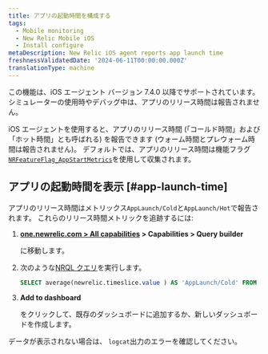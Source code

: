 ```yaml
---
title: アプリの起動時間を構成する
tags:
  - Mobile monitoring
  - New Relic Mobile iOS
  - Install configure
metaDescription: New Relic iOS agent reports app launch time
freshnessValidatedDate: '2024-06-11T00:00:00.000Z'
translationType: machine
---
```


<Callout variant="important">
  この機能は、iOS エージェント バージョン 7.4.0 以降でサポートされています。 シミュレーターの使用時やデバッグ中は、アプリのリリース時間は報告されません。
</Callout>

iOS エージェントを使用すると、アプリのリリース時間 (「コールド時間」および「ホット時間」とも呼ばれる) を報告できます (ウォーム時間とプレウォーム時間は報告されません)。 デフォルトでは、アプリのリリース時間は機能フラグ[`NRFeatureFlag_AppStartMetrics`](/docs/mobile-monitoring/new-relic-mobile/mobile-sdk/configure-settings/#applaunchtime)を使用して収集されます。

## アプリの起動時間を表示 [#app-launch-time]

アプリのリリース時間はメトリックス`AppLaunch/Cold`と`AppLaunch/Hot`で報告されます。 これらのリリース時間メトリックを追跡するには:

1. <DoNotTranslate>**[one.newrelic.com > All capabilities](https://one.newrelic.com/all-capabilities) > Capabilities > Query builder**</DoNotTranslate>

   に移動します。

2. 次のような[NRQL クエリ](/docs/query-your-data/explore-query-data/query-builder/use-advanced-nrql-mode-query-data/)を実行します。

   ```sql
   SELECT average(newrelic.timeslice.value ) AS 'AppLaunch/Cold' FROM Metric WHERE metricTimesliceName = 'AppLaunch/Cold' AND entity.guid = 'YOUR_APP_TOKEN' SINCE 1664218800000 UNTIL 1664220600000 TIMESERIES
   ```

3. <DoNotTranslate>**Add to dashboard**</DoNotTranslate>

   をクリックして、既存のダッシュボードに追加するか、新しいダッシュボードを作成します。

データが表示されない場合は、 `logcat`出力のエラーを確認してください。